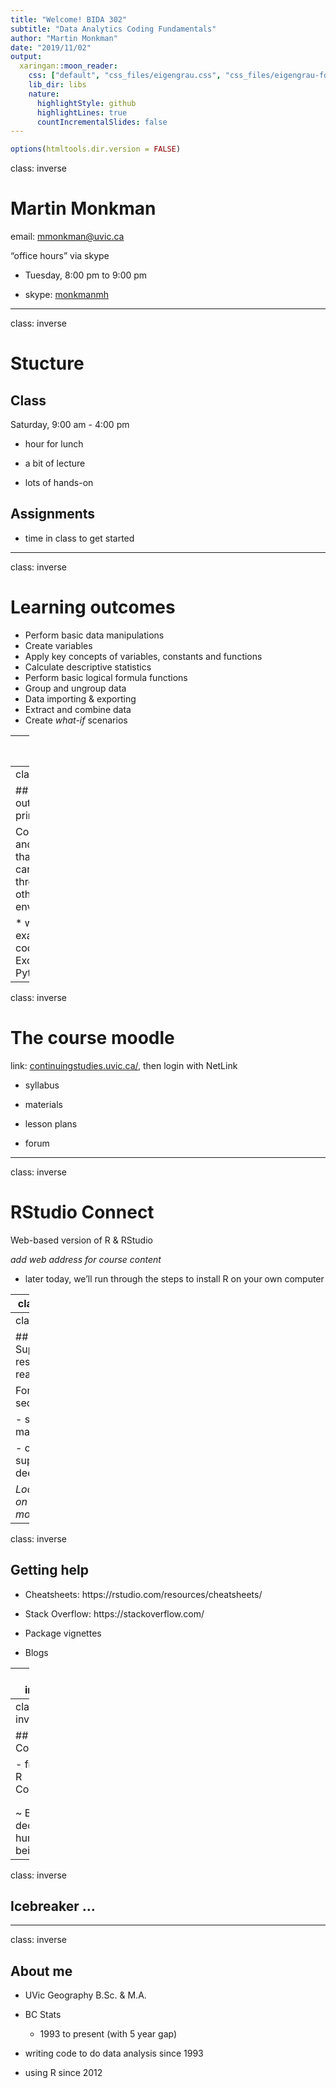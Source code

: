 ```yaml
---
title: "Welcome! BIDA 302"
subtitle: "Data Analytics Coding Fundamentals"
author: "Martin Monkman"
date: "2019/11/02"
output:
  xaringan::moon_reader:
    css: ["default", "css_files/eigengrau.css", "css_files/eigengrau-fonts.css"]    
    lib_dir: libs
    nature:
      highlightStyle: github
      highlightLines: true
      countIncrementalSlides: false
---
```



```r
options(htmltools.dir.version = FALSE)
```

class: inverse

# Martin Monkman

email:  <a href="mailto:<mmonkman@uvic.ca>">mmonkman@uvic.ca</a>

"office hours" via skype

* Tuesday, 8:00 pm to 9:00 pm
  
*  skype: <a href="callto:<monkmanmh>">monkmanmh</a>



---

class: inverse


# Stucture

## Class

Saturday, 9:00 am - 4:00 pm

* hour for lunch

* a bit of lecture

* lots of hands-on

## Assignments

* time in class to get started

 

---

class: inverse

# Learning outcomes

- Perform basic data manipulations
- Create variables
- Apply key concepts of variables, constants and functions
- Calculate descriptive statistics
- Perform basic logical formula functions
- Group and ungroup data
- Data importing & exporting
- Extract and combine data
- Create _what-if_ scenarios



---
class: inverse


## Meta outcome 1: using **R**

Programming environment designed for statistical analysis / data science 

* Focus on one tool, so you get good at that


---
class: inverse


## Meta outcome 2: principles 

Concepts and practices that you can carry through to other environments

* will have examples of coding in Excel and Python



---

class: inverse

# The course moodle

link: [continuingstudies.uvic.ca/](https://continuingstudies.uvic.ca/), then login with NetLink 

* syllabus

* materials

* lesson plans

* forum

---

class: inverse

# RStudio Connect

Web-based version of R & RStudio

_add web address for course content_

* later today, we'll run through the steps to install R on your own computer



---
class: inverse


# Text book

Hadley Wickham & Garrett Grolemund, _R for Data Science_

* website: [r4ds.had.co.nz](https://r4ds.had.co.nz/)

![R for Data Science](../img/R4DS_400.png)


---
class: inverse



## Supplementary resources and readings

For each section:

- specific material

- optional: supplementary deeper-dives

_Look for this on the course moodle_


---
class: inverse


## Getting help

* Cheatsheets: https://rstudio.com/resources/cheatsheets/

* Stack Overflow: https://stackoverflow.com/

* Package vignettes

* Blogs


---
class: inverse



## Collaboration & community

IRL we work together

"To teach is to learn twice"

The R user community:

* welcoming & non-judgemental

* twitter #rstats

* in-person: conferences & user groups

* RLadies

* hex stickers!


---
class: inverse


## Code of Conduct

- from the R Consortium

<p>

<p>

~ Be a decent human being


---
class: inverse


## Icebreaker ...


---
class: inverse


## About me


* UVic Geography B.Sc. & M.A.

* BC Stats 

  - 1993 to present (with 5 year gap)

* writing code to do data analysis since 1993

* using R since 2012




